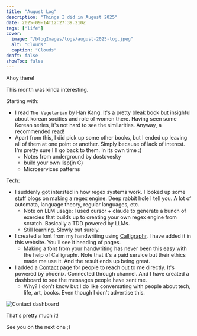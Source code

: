 ```yaml
---
title: "August Log"
description: "Things I did in August 2025"
date: 2025-09-14T12:27:39.210Z
tags: ["life"]
cover:
  image: "/blogImages/logs/august-2025-log.jpeg"
  alt: "Clouds"
  caption: "Clouds"
draft: false
showToc: false
---
```


Ahoy there!

This month was kinda interesting.

Starting with:

- I read `The Vegetarian` by Han Kang. It's a pretty bleak book but insighful about korean socities and role of women there. Having seen some Korean series, it's not hard to see the similarities. Anyway, a recommended read!
- Apart from this, I did pick up some other books, but I ended up leaving all of them at one point or another. Simply because of lack of interest. I'm pretty sure I'll go back to them. In its own time :)
  - Notes from underground by dostovesky
  - build your own lisp(in C)
  - Microservices patterns

Tech:

- I suddenly got intersted in how regex systems work. I looked up some stuff blogs on making a regex engine. Deep rabbit hole I tell you. A lot of automata, language theory, regular languages, etc.
  - Note on LLM usage: I used cursor + claude to generate a bunch of exercies that builds up to creating your own regex engine from scratch. Basically a TDD powered by LLMs.
  - Still learning. Slowly but surely.
- I created a font from my handwriting using [Calligraphr](https://www.calligraphr.com/en/). I have added it in this website. You'll see it heading of pages.
  - Making a font from your handwriting has never been this easy with the help of Calligraphr. Note that it's a paid service but their ethics made me use it. And the result ends up being great.
- I added a [Contact](/contact) page for people to reach out to me directly. It's powered by phoenix. Connected through channel. And I have created a dashboard to see the messages people have sent me.
  - Why? I don't know but I do like conversating with people about tech, life, art, books. Even though I don't advertise this.

![Contact dashboard](/blogImages/contact-dashboard.png)

That's pretty much it!

See you on the next one ;)
